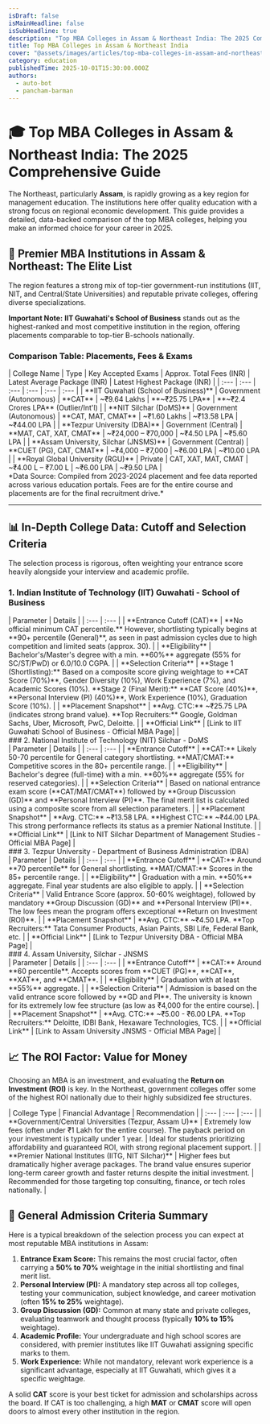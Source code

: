 ```yaml
---
isDraft: false
isMainHeadline: false
isSubHeadline: true
description: "Top MBA Colleges in Assam & Northeast India: The 2025 Comprehensive Guide."
title: Top MBA Colleges in Assam & Northeast India
cover: "@assets/images/articles/top-mba-colleges-in-assam-and-northeast-india/mba.jpg"
category: education
publishedTime: 2025-10-01T15:30:00.000Z
authors:
  - auto-bot
  - pancham-barman
---
```


# 🎓 Top MBA Colleges in Assam & Northeast India: The 2025 Comprehensive Guide

The Northeast, particularly **Assam**, is rapidly growing as a key region for management education. The institutions here offer quality education with a strong focus on regional economic development. This guide provides a detailed, data-backed comparison of the top MBA colleges, helping you make an informed choice for your career in 2025.


## 🚀 Premier MBA Institutions in Assam & Northeast: The Elite List

The region features a strong mix of top-tier government-run institutions (IIT, NIT, and Central/State Universities) and reputable private colleges, offering diverse specializations.

**Important Note:** **IIT Guwahati's School of Business** stands out as the highest-ranked and most competitive institution in the region, offering placements comparable to top-tier B-schools nationally.

### Comparison Table: Placements, Fees & Exams
<div class="table-responsive">
| College Name | Type | Key Accepted Exams | Approx. Total Fees (INR) | Latest Average Package (INR) | Latest Highest Package (INR) |
| :--- | :--- | :--- | :--- | :--- | :--- |
| **IIT Guwahati (School of Business)** | Government (Autonomous) | **CAT** | ~₹9.64 Lakhs | **~₹25.75 LPA** | **~₹2.4 Crores LPA** (Outlier/Int'l) |
| **NIT Silchar (DoMS)** | Government (Autonomous) | **CAT, MAT, CMAT** | ~₹1.60 Lakhs | ~₹13.58 LPA | ~₹44.00 LPA |
| **Tezpur University (DBA)** | Government (Central) | **MAT, CAT, XAT, CMAT** | ~₹24,000 – ₹70,000 | ~₹4.50 LPA | ~₹5.60 LPA |
| **Assam University, Silchar (JNSMS)** | Government (Central) | **CUET (PG), CAT, CMAT** | ~₹4,000 – ₹7,000 | ~₹6.00 LPA | ~₹10.00 LPA |
| **Royal Global University (RGU)** | Private | CAT, XAT, MAT, CMAT | ~₹4.00 L – ₹7.00 L | ~₹6.00 LPA | ~₹9.50 LPA |
</div>
*Data Source: Compiled from 2023-2024 placement and fee data reported across various education portals. Fees are for the entire course and placements are for the final recruitment drive.*

---

## 📊 In-Depth College Data: Cutoff and Selection Criteria

The selection process is rigorous, often weighting your entrance score heavily alongside your interview and academic profile.

### 1. Indian Institute of Technology (IIT) Guwahati - School of Business

<div class="table-responsive">
| Parameter | Details |
| :--- | :--- |
| **Entrance Cutoff (CAT)** | **No official minimum CAT percentile.** However, shortlisting typically begins at **90+ percentile (General)**, as seen in past admission cycles due to high competition and limited seats (approx. 30). |
| **Eligibility** | Bachelor's/Master's degree with a min. **60%** aggregate (55% for SC/ST/PwD) or 6.0/10.0 CGPA. |
| **Selection Criteria** | **Stage 1 (Shortlisting):** Based on a composite score giving weightage to **CAT Score (70%)**, Gender Diversity (10%), Work Experience (7%), and Academic Scores (10%). **Stage 2 (Final Merit):** **CAT Score (40%)**, **Personal Interview (PI) (40%)**, Work Experience (10%), Graduation Score (10%). |
| **Placement Snapshot** | **Avg. CTC:** ~₹25.75 LPA (indicates strong brand value). **Top Recruiters:** Google, Goldman Sachs, Uber, Microsoft, PwC, Deloitte. |
| **Official Link** | [Link to IIT Guwahati School of Business - Official MBA Page] |
</div>
### 2. National Institute of Technology (NIT) Silchar - DoMS
<div class="table-responsive">
| Parameter | Details |
| :--- | :--- |
| **Entrance Cutoff** | **CAT:** Likely 50-70 percentile for General category shortlisting. **MAT/CMAT:** Competitive scores in the 80+ percentile range. |
| **Eligibility** | Bachelor's degree (full-time) with a min. **60%** aggregate (55% for reserved categories). |
| **Selection Criteria** | Based on national entrance exam score (**CAT/MAT/CMAT**) followed by **Group Discussion (GD)** and **Personal Interview (PI)**. The final merit list is calculated using a composite score from all selection parameters. |
| **Placement Snapshot** | **Avg. CTC:** ~₹13.58 LPA. **Highest CTC:** ~₹44.00 LPA. This strong performance reflects its status as a premier National Institute. |
| **Official Link** | [Link to NIT Silchar Department of Management Studies - Official MBA Page] |
</div>
### 3. Tezpur University - Department of Business Administration (DBA)
<div class="table-responsive">
| Parameter | Details |
| :--- | :--- |
| **Entrance Cutoff** | **CAT:** Around **70 percentile** for General shortlisting. **MAT/CMAT:** Scores in the 85+ percentile range. |
| **Eligibility** | Graduation with a min. **50%** aggregate. Final year students are also eligible to apply. |
| **Selection Criteria** | Valid Entrance Score (approx. 50-60% weightage), followed by mandatory **Group Discussion (GD)** and **Personal Interview (PI)**. The low fees mean the program offers exceptional **Return on Investment (ROI)**. |
| **Placement Snapshot** | **Avg. CTC:** ~₹4.50 LPA. **Top Recruiters:** Tata Consumer Products, Asian Paints, SBI Life, Federal Bank, etc. |
| **Official Link** | [Link to Tezpur University DBA - Official MBA Page] |
</div>
### 4. Assam University, Silchar - JNSMS
<div class="table-responsive">
| Parameter | Details |
| :--- | :--- |
| **Entrance Cutoff** | **CAT:** Around **60 percentile**. Accepts scores from **CUET (PG)**, **CAT**, **XAT**, and **CMAT**. |
| **Eligibility** | Graduation with at least **55%** aggregate. |
| **Selection Criteria** | Admission is based on the valid entrance score followed by **GD and PI**. The university is known for its extremely low fee structure (as low as ₹4,000 for the entire course). |
| **Placement Snapshot** | **Avg. CTC:** ~₹5.00 - ₹6.00 LPA. **Top Recruiters:** Deloitte, IDBI Bank, Hexaware Technologies, TCS. |
| **Official Link** | [Link to Assam University JNSMS - Official MBA Page] |
</div>

## 📈 The ROI Factor: Value for Money

Choosing an MBA is an investment, and evaluating the **Return on Investment (ROI)** is key. In the Northeast, government colleges offer some of the highest ROI nationally due to their highly subsidized fee structures.
<div class="table-responsive">
| College Type | Financial Advantage | Recommendation |
| :--- | :--- | :--- |
| **Government/Central Universities (Tezpur, Assam U)** | Extremely low fees (often under ₹1 Lakh for the entire course). The payback period on your investment is typically under 1 year. | Ideal for students prioritizing affordability and guaranteed ROI, with strong regional placement support. |
| **Premier National Institutes (IITG, NIT Silchar)** | Higher fees but dramatically higher average packages. The brand value ensures superior long-term career growth and faster returns despite the initial investment. | Recommended for those targeting top consulting, finance, or tech roles nationally. |
</div>

## 📌 General Admission Criteria Summary

Here is a typical breakdown of the selection process you can expect at most reputable MBA institutions in Assam:

1.  **Entrance Exam Score:** This remains the most crucial factor, often carrying a **50% to 70%** weightage in the initial shortlisting and final merit list.
2.  **Personal Interview (PI):** A mandatory step across all top colleges, testing your communication, subject knowledge, and career motivation (often **15% to 25%** weightage).
3.  **Group Discussion (GD):** Common at many state and private colleges, evaluating teamwork and thought process (typically **10% to 15%** weightage).
4.  **Academic Profile:** Your undergraduate and high school scores are considered, with premier institutes like IIT Guwahati assigning specific marks to them.
5.  **Work Experience:** While not mandatory, relevant work experience is a significant advantage, especially at IIT Guwahati, which gives it a specific weightage.

A solid **CAT** score is your best ticket for admission and scholarships across the board. If CAT is too challenging, a high **MAT** or **CMAT** score will open doors to almost every other institution in the region.